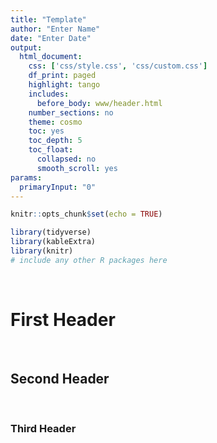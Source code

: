 ```yaml
---
title: "Template"
author: "Enter Name"
date: "Enter Date"
output:
  html_document:
    css: ['css/style.css', 'css/custom.css']
    df_print: paged
    highlight: tango
    includes:
      before_body: www/header.html
    number_sections: no
    theme: cosmo
    toc: yes
    toc_depth: 5
    toc_float:
      collapsed: no
      smooth_scroll: yes
params:
  primaryInput: "0"
---
```


<!-- Script below from https://stackoverflow.com/questions/46201753/rmarkdown-indentation-of-toc-items-in-html-output. -->
<!-- Helps fix indentation problems in the table of contents (TOC). -->
<script>
$(document).ready(function() {
  $items = $('div#TOC li');
  $items.each(function(idx) {
    num_ul = $(this).parentsUntil('#TOC').length;
    $(this).css({'text-indent': num_ul * 10, 'padding-left': 0});
  });

});
</script>

<style type="text/css">
div.main-container {
  max-width: 100%;
  margin-left: auto;
  margin-right: 5%;
}
</style>



```r
knitr::opts_chunk$set(echo = TRUE)

library(tidyverse)
library(kableExtra)
library(knitr)
# include any other R packages here

```


<br/>


# First Header

<br/>

## Second Header

<br/>

### Third Header

<br/>